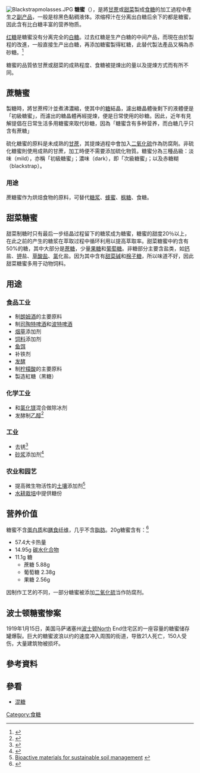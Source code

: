 [[Image:Blackstrapmolasses.JPG|thumb]]
'''糖蜜'''（{{lang-en|molasses}}），是將[[甘蔗|甘蔗]]或[[糖用甜菜|甜菜]]製成[[食糖|食糖]]的加工過程中產生之[[副产品|副产品]]，一般是棕黑色黏稠液体。浓缩榨汁在分离出白糖后余下的都是糖蜜，因此含有比白糖丰富的营养物质。

[[红糖|红糖]]是糖蜜没有分离完全的[[白糖|白糖]]。过去红糖是生产白糖的中间产品，而現在由於製程的改進，一般直接生产出白糖，再添加糖蜜製得紅糖，此替代製法產品又稱為赤砂糖。<ref>{{Cite web |url=http://www.guokr.com/post/467565/ |title=端午节，聊聊蔗糖吧 |access-date=2013-06-12 |archive-url=https://web.archive.org/web/20160309061915/http://www.guokr.com/post/467565/ |archive-date=2016-03-09 |dead-url=yes }}</ref>

糖蜜的品質依甘蔗或甜菜的成熟程度、食糖被提煉出的量以及提煉方式而有所不同。

== 蔗糖蜜 ==
製糖時，將甘蔗榨汁並煮沸濃縮，使其中的[[食糖|糖]]結晶，濾出糖晶體後剩下的液體便是「初級糖蜜」，而濾出的糖晶體再經提煉，便是日常使用的砂糖。因此，近年有見解提倡在日常生活多用糖蜜來取代砂糖，因為「糖蜜含有多种营养，而白糖几乎只含有蔗糖」

硫化糖蜜的原料是未成熟的[[甘蔗|甘蔗]]，其提煉過程中會加入[[二氧化硫|二氧化硫]]作為防腐劑。非硫化糖蜜則使用成熟的甘蔗，加工時便不需要添加硫化物質。糖蜜分為三種品級：淡味（mild），亦稱「初級糖蜜」；濃味（dark），即「次級糖蜜」；以及赤糖糊（blackstrap）。

===用途===
蔗糖蜜作为烘焙食物的原料，可替代[[糖浆|糖浆]]、[[蜂蜜|蜂蜜]]、[[枫糖|枫糖]]、食糖。

== 甜菜糖蜜 ==
甜菜制糖时只有最后一步结晶过程留下的糖浆成为糖蜜，糖蜜的甜度20％以上，在此之前的产生的糖浆在萃取过程中循环利用以提高萃取率。甜菜糖蜜中約含有50%的糖，其中大部分是[[蔗糖|蔗糖]]，少量[[果糖|果糖]]和[[葡萄糖|葡萄糖]]。非糖部分主要含盐类，如[[钙|钙]]盐、[[钾|钾]]盐、[[草酸盐|草酸盐]]、[[氯|氯]]化盐。因为其中含有[[甜菜碱|甜菜碱]]和[[棉子糖|棉子糖]]，所以味道不好，因此甜菜糖蜜多用于动物饲料。

== 用途 ==
===食品工业===
*制[[朗姆酒|朗姆酒]]的主要原料
*制[[司陶特啤酒|司陶特啤酒]]和[[波特啤酒|波特啤酒]]
*[[烟草|烟草]]添加剂
*[[饲料|饲料]]添加剂
*[[鱼饵|鱼饵]]
*补铁剂
*[[发酵|发酵]]
*制[[柠檬酸|柠檬酸]]的主要原料
*製造紅糖（黑糖）

===化学工业===
*和[[氯化镁|氯化镁]]混合做除冰剂
*发酵制[[乙醇|乙醇]]<ref>{{cite book|last=Heath|first=A. H.|title=A Manual on Lime and Cement, Their Treatment and Use in Construction|publisher=Mackaye Press|date=30 July 2008|url=http://books.google.co.uk/books?id=TTgaaiFoqd0C&pg=PA132&lpg=PA132&dq=mortar+sand+molasses&ct=result#PPA169,M1A|access-date=2013-06-16|archive-date=2012-11-10|archive-url=https://web.archive.org/web/20121110144308/http://books.google.co.uk/books?id=TTgaaiFoqd0C&pg=PA132&lpg=PA132&dq=mortar+sand+molasses&ct=result#PPA169,M1A|dead-url=no}}</ref>
===工业===
*去锈<ref>{{cite web|url=http://www.vintagerustremoval.com/faqs/|title=FAQs|publisher=Vintage Rust Removal|accessdate=17 April 2012|archive-url=https://web.archive.org/web/20130509015815/http://www.vintagerustremoval.com/faqs/|archive-date=2013-05-09|dead-url=yes}}</ref>
*[[砂浆|砂浆]]添加剂<ref>{{Cite book |url=http://books.google.co.uk/books?id=TTgaaiFoqd0C&pg=PA132&lpg=PA132&dq=mortar+sand+molasses&ct=result#PPA169,M1A |title=Manual on Lime and Cement |publisher=Books.google.co.uk |date= |accessdate=2010-06-17 |archive-date=2012-11-10 |archive-url=https://web.archive.org/web/20121110144308/http://books.google.co.uk/books?id=TTgaaiFoqd0C&pg=PA132&lpg=PA132&dq=mortar+sand+molasses&ct=result#PPA169,M1A |dead-url=no }}</ref>
===农业和园艺===
*提高微生物活性的[[土壤|土壤]]添加剂<ref>[http://www.bfa.com.au/Portals/0/BFAFiles/AUT05-bioactive-materials.pdf Bioactive materials for sustainable soil management] {{webarchive|url=https://web.archive.org/web/20110227075535/http://www.bfa.com.au/Portals/0/BFAFiles/AUT05-bioactive-materials.pdf |date=2011-02-27 }}</ref>
*[[水耕栽培|水耕栽培]]中提供糖份{{來源請求}}

==营养价值==
糖蜜不含[[蛋白质|蛋白质]]和[[膳食纤维|膳食纤维]]，几乎不含[[脂肪|脂肪]]。20g糖蜜含有：<ref>{{cite web|url=http://ndb.nal.usda.gov/ndb/foods/show/6137?fg=&man=&lfacet=&format=&count=&max=25&offset=&sort=&qlookup=molasses|title=Nutrient data for 19304, Molasses|publisher=USDA National Agricultural Library|accessdate=17 April 2012|archiveurl=https://web.archive.org/web/20140830090301/http://ndb.nal.usda.gov/ndb/foods/show/6137?fg=&man=&lfacet=&format=&count=&max=25&offset=&sort=&qlookup=molasses|archivedate=2014-08-30|deadurl=yes}}</ref>
* 57.4大卡热量
* 14.95g [[碳水化合物|碳水化合物]]
* 11.1g 糖
** 蔗糖 5.88g
** 葡萄糖 2.38g
** 果糖 2.56g

因制作工艺的不同，一部分糖蜜被添加[[二氧化硫|二氧化硫]]当作防腐剂。

==波士顿糖蜜惨案==
{{main|波士顿糖蜜灾难}}
1919年1月15日，美国马萨诸塞州[[波士顿|波士顿]]North End住宅区的一座容量{{convert|8700|m3}}的糖蜜储存罐爆裂。巨大的糖蜜波浪以约{{convert|56|km/h|abbr=on}}的速度冲入周围的街道，导致21人死亡，150人受伤，大量建筑物被损坏。

== 參考資料 ==
{{reflist}}

== 參看 ==
* [[混糖|混糖]]

{{Authority control}}
[[Category:食糖|Category:食糖]]